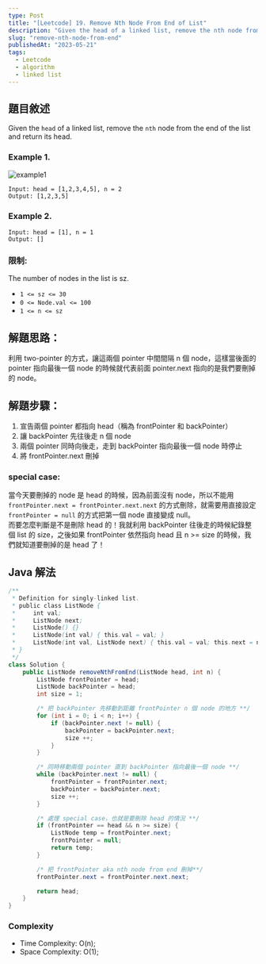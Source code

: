 ```yaml
---
type: Post
title: "[Leetcode] 19. Remove Nth Node From End of List"
description: "Given the head of a linked list, remove the nth node from the end of the list and return its head."
slug: "remove-nth-node-from-end"
publishedAt: "2023-05-21"
tags:
  - Leetcode
  - algorithm
  - linked list
---
```


## 題目敘述

Given the `head` of a linked list, remove the `nth` node from the end of the list and return its head.

### Example 1.

<Image
  src="/blog/leetcode/remove-nth-node-from-end/example1.jpeg"
  alt="example1"
/>

```
Input: head = [1,2,3,4,5], n = 2
Output: [1,2,3,5]
```

### Example 2.

```
Input: head = [1], n = 1
Output: []
```

### 限制:

The number of nodes in the list is sz.

- `1 <= sz <= 30`
- `0 <= Node.val <= 100`
- `1 <= n <= sz`

## 解題思路：

利用 two-pointer 的方式，讓這兩個 pointer 中間間隔 n 個 node，這樣當後面的 pointer 指向最後一個 node 的時候就代表前面 pointer.next 指向的是我們要刪掉的 node。

## 解題步驟：

1. 宣告兩個 pointer 都指向 head（稱為 frontPointer 和 backPointer）
2. 讓 backPointer 先往後走 n 個 node
3. 兩個 pointer 同時向後走，走到 backPointer 指向最後一個 node 時停止
4. 將 frontPointer.next 刪掉

### special case:

當今天要刪掉的 node 是 head 的時候，因為前面沒有 node，所以不能用 `frontPointer.next = frontPointer.next.next` 的方式刪除，就需要用直接設定 `frontPointer = null` 的方式把第一個 node 直接變成 null。  
而要怎麼判斷是不是刪除 head 的！我就利用 backPointer 往後走的時候紀錄整個 list 的 size，之後如果 frontPointer 依然指向 head 且 n >= size 的時候，我們就知道要刪掉的是 head 了！

## Java 解法

```java
/**
 * Definition for singly-linked list.
 * public class ListNode {
 *     int val;
 *     ListNode next;
 *     ListNode() {}
 *     ListNode(int val) { this.val = val; }
 *     ListNode(int val, ListNode next) { this.val = val; this.next = next; }
 * }
 */
class Solution {
    public ListNode removeNthFromEnd(ListNode head, int n) {
        ListNode frontPointer = head;
        ListNode backPointer = head;
        int size = 1;

        /* 把 backPointer 先移動到距離 frontPointer n 個 node 的地方 **/
        for (int i = 0; i < n; i++) {
            if (backPointer.next != null) {
                backPointer = backPointer.next;
                size ++;
            }
        }

        /* 同時移動兩個 pointer 直到 backPointer 指向最後一個 node **/
        while (backPointer.next != null) {
            frontPointer = frontPointer.next;
            backPointer = backPointer.next;
            size ++;
        }

        /* 處理 special case，也就是要刪除 head 的情況 **/
        if (frontPointer == head && n >= size) {
            ListNode temp = frontPointer.next;
            frontPointer = null;
            return temp;
        }

        /* 把 frontPointer aka nth node from end 刪掉**/
        frontPointer.next = frontPointer.next.next;

        return head;
    }
}
```

### Complexity

- Time Complexity: O(n);
- Space Complexity: O(1);
